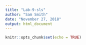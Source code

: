 ```yaml
---
title: "Lab-9-sls"
author: "Sam Smith"
date: "November 27, 2018"
output: html_document
---
```


```r
knitr::opts_chunk$set(echo = TRUE)
```

